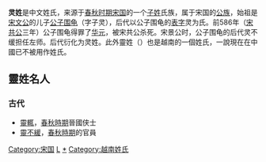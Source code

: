 {{Unreferenced|time=2020-07-27T09:53:26+00:00}}
'''灵姓'''是中文姓氏，来源于[[春秋时期|春秋时期]][[宋国|宋国]]的一个[[子姓|子姓]]氏族，属于宋国的[[公族|公族]]，始祖是[[宋文公|宋文公]]的儿子[[公子围龟|公子围龟]]（字子灵），后代以公子围龟的[[表字|表字]]灵为氏。前586年（[[宋共公|宋共公]]三年）公子围龟得罪了[[华元|华元]]，被宋共公杀死。宋景公时，公子围龟的后代灵不缓担任左师。后代衍化为灵姓。此外靈姓（{{Lang-vi|Linh}}）也是越南的一個姓氏，一說現在在中國已不被用作姓氏。

==靈姓名人==
===古代===
*[[靈輒|靈輒]]，[[春秋時期|春秋時期]]晉國侠士
*[[靈不緩|靈不緩]]，[[春秋時期|春秋時期]]的官員

[[Category:宋国|Category:宋国]]
[[Category:漢姓|L]]
[[Category:靈姓|*]]
[[Category:越南姓氏|Category:越南姓氏]]